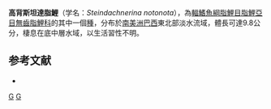 {{Speciesbox 
| taxon = Steindachnerina notonota
| status = NE
| status_system = IUCN3.1
| authority = [[Miranda_Ribeiro|Miranda Ribeiro]], 1937
| synonyms = *''Curimatus notonotus''<br /><small>Miranda Ribeiro, 1937</small>
}}
'''高背斯坦達脂鯉'''（学名：''Steindachnerina notonota''），為[[輻鰭魚綱|輻鰭魚綱]][[脂鯉目|脂鯉目]][[脂鯉亞目|脂鯉亞目]][[無齒脂鯉科|無齒脂鯉科]]的其中一個[[種|種]]，分布於[[南美洲|南美洲]][[巴西|巴西]]東北部淡水流域，體長可達9.8公分，棲息在底中層水域，以生活習性不明。

==参考文献==
{{refbegin}}
*{{FishBase_species|genus=Steindachnerina|species=notonota |year=2013|month=8}}
{{refend}}
{{Taxonbar|from=Q5844587}}

[[Category:斯坦達脂鯉屬|G]]
[[Category:1937年描述的鱼类|G]]


{{魚類小作品}}